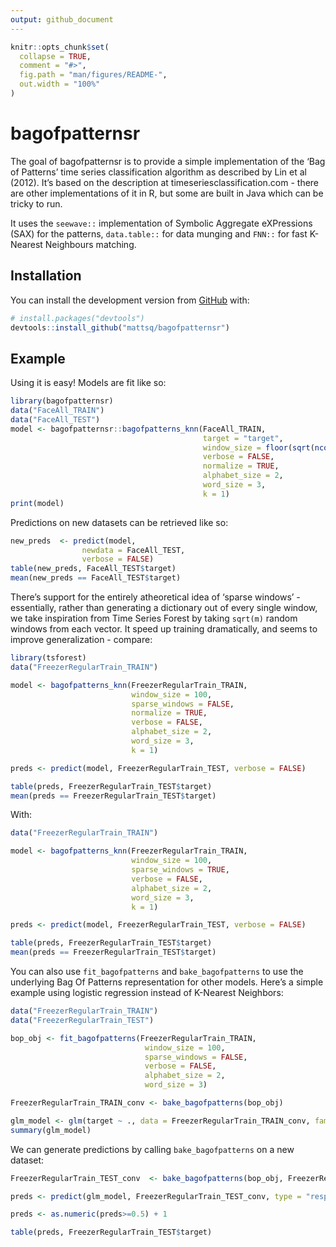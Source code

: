 ```yaml
---
output: github_document
---
```


<!-- README.md is generated from README.Rmd. Please edit that file -->

```r
knitr::opts_chunk$set(
  collapse = TRUE,
  comment = "#>",
  fig.path = "man/figures/README-",
  out.width = "100%"
)
```

# bagofpatternsr

<!-- badges: start -->
<!-- badges: end -->

The goal of bagofpatternsr is to provide a simple implementation of the 'Bag of Patterns' time series classification algorithm as described by Lin et al (2012). It's based on the description at timeseriesclassification.com - there are other implementations of it in R, but some are built in Java which can be tricky to run.

It uses the `seewave::` implementation of Symbolic Aggregate eXPressions (SAX) for the patterns, `data.table::` for data munging and `FNN::` for fast K-Nearest Neighbours matching.

## Installation

You can install the development version from [GitHub](https://github.com/) with:

``` r
# install.packages("devtools")
devtools::install_github("mattsq/bagofpatternsr")
```
## Example

Using it is easy! Models are fit like so:

```r
library(bagofpatternsr)
data("FaceAll_TRAIN")
data("FaceAll_TEST")
model <- bagofpatternsr::bagofpatterns_knn(FaceAll_TRAIN, 
                                           target = "target",
                                           window_size = floor(sqrt(ncol(FaceAll_TRAIN))),
                                           verbose = FALSE,
                                           normalize = TRUE,
                                           alphabet_size = 2, 
                                           word_size = 3,
                                           k = 1)
print(model)
```

Predictions on new datasets can be retrieved like so:

```r
new_preds  <- predict(model, 
                newdata = FaceAll_TEST,
                verbose = FALSE)
table(new_preds, FaceAll_TEST$target)
mean(new_preds == FaceAll_TEST$target)

```

There's support for the entirely atheoretical idea of 'sparse windows' - essentially, rather than generating a dictionary out of every single window, we take inspiration from Time Series Forest by taking `sqrt(m)` random windows from each vector. It speed up training dramatically, and seems to improve generalization - compare:

```r
library(tsforest)
data("FreezerRegularTrain_TRAIN")

model <- bagofpatterns_knn(FreezerRegularTrain_TRAIN, 
                           window_size = 100, 
                           sparse_windows = FALSE,
                           normalize = TRUE,
                           verbose = FALSE, 
                           alphabet_size = 2,
                           word_size = 3,
                           k = 1)

preds <- predict(model, FreezerRegularTrain_TEST, verbose = FALSE)

table(preds, FreezerRegularTrain_TEST$target)
mean(preds == FreezerRegularTrain_TEST$target)
```

With:

```r
data("FreezerRegularTrain_TRAIN")

model <- bagofpatterns_knn(FreezerRegularTrain_TRAIN, 
                           window_size = 100, 
                           sparse_windows = TRUE, 
                           verbose = FALSE, 
                           alphabet_size = 2,
                           word_size = 3,
                           k = 1)

preds <- predict(model, FreezerRegularTrain_TEST, verbose = FALSE)

table(preds, FreezerRegularTrain_TEST$target)
mean(preds == FreezerRegularTrain_TEST$target)
```

You can also use `fit_bagofpatterns` and `bake_bagofpatterns` to use the underlying Bag Of Patterns representation for other models. Here's a simple example using logistic regression instead of K-Nearest Neighbors:

```r
data("FreezerRegularTrain_TRAIN")
data("FreezerRegularTrain_TEST")

bop_obj <- fit_bagofpatterns(FreezerRegularTrain_TRAIN,
                              window_size = 100, 
                              sparse_windows = FALSE, 
                              verbose = FALSE, 
                              alphabet_size = 2,
                              word_size = 3)

FreezerRegularTrain_TRAIN_conv <- bake_bagofpatterns(bop_obj)

glm_model <- glm(target ~ ., data = FreezerRegularTrain_TRAIN_conv, family = "binomial")
summary(glm_model)
```

We can generate predictions by calling `bake_bagofpatterns` on a new dataset:

```r
FreezerRegularTrain_TEST_conv  <- bake_bagofpatterns(bop_obj, FreezerRegularTrain_TEST)

preds <- predict(glm_model, FreezerRegularTrain_TEST_conv, type = "response")

preds <- as.numeric(preds>=0.5) + 1

table(preds, FreezerRegularTrain_TEST$target)


```
